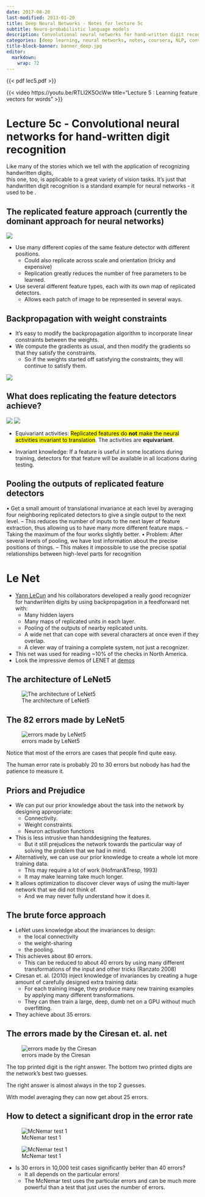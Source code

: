 ```yaml
---
date: 2017-08-20
last-modified: 2013-01-20
title: Deep Neural Networks - Notes for lecture 5c
subtitle: Neuro-probabilistic language models 
description: Convolutional neural networks for hand-written digit recognition
categories: [deep learning, neural networks, notes, coursera, NLP, convolutional neural networks, OCR] 
title-block-banner: banner_deep.jpg
editor: 
  markdown: 
    wrap: 72
---
```


::: column-margin
{{< pdf lec5.pdf >}}
:::

::: column-margin
{{< video https://youtu.be/RTLI2K5OcWw  title="Lecture 5 : Learning feature vectors for words" >}}
:::



# Lecture 5c - Convolutional neural networks for hand-written digit recognition 

Like many of the stories which we tell with the application of recognizing handwritten digits,  
this one, too, is applicable to a great variety of vision tasks. It's just that handwritten digit recognition is a standard example for neural networks - it used to be .

## The replicated feature approach (currently the dominant approach for neural networks) 

::: column-margin
![](replicated-features.png)
:::

- Use many different copies of the same feature detector with different positions. 
  - Could also replicate across scale and orientation (tricky and expensive) 
  - Replication greatly reduces the number of free parameters to be learned. 
- Use several different feature types, each with its own map of replicated detectors. 
  - Allows each patch of image to be represented in several ways. 


## Backpropagation with weight constraints 

- It’s easy to modify the backpropagation algorithm to incorporate linear constraints between the weights.  
- We compute the gradients as usual, and then modify the gradients so that they satisfy the constraints. 
  - So if the weights started off satisfying the constraints, they will continue to satisfy them. 

::: column-margin
![](math.png)
:::

## What does replicating the feature detectors achieve?

::: column-margin
![](representation.png)
![](translated.png)
:::

- Equivariant activities: [Replicated features do **not** make the neural activities invariant to translation]{.mark}. The activities are **equivariant**.

- Invariant knowledge: If a feature is useful in some locations during training, detectors for that feature will be available in all locations during testing. 


## Pooling the outputs of replicated feature detectors

• Get a small amount of translational invariance at each level by averaging four neighboring replicated detectors to give a single output to the next level.
– This reduces the number of inputs to the next layer of feature extraction, thus allowing us to have many more different feature maps.
– Taking the maximum of the four works slightly better. 
• Problem: After several levels of pooling, we have lost information about the precise positions of things. 
– This makes it impossible to use the precise spatial relationships between high-level parts for recognition

# Le Net 

- [Yann LeCun](https://en.wikipedia.org/wiki/Yann_LeCun) and his collaborators developed a really good recognizer for handwriHen digits by using backpropagation in a feedforward net with: 
  - Many hidden layers 
  - Many maps of replicated units in each layer. 
  - Pooling of the outputs of nearby replicated units. 
  - A wide net that can cope with several characters at once even if they 
overlap. 
  - A clever way of training a complete system, not just a recognizer.  
- This net was used for reading ~10% of the checks in North America. 
- Look the impressive demos of LENET at [demos](http://yann.lecun.com)

## The architecture of LeNet5 


![The architecture of LeNet5 ](LeNet5.png)

## The 82 errors made by LeNet5

![errors made by LeNet5](LeNet5_errors.png)

Notice that most of the errors are cases that people find quite easy. 

The human error rate is probably 20 to 30 errors but nobody has had the patience to measure it.



## Priors and Prejudice

- We can put our prior knowledge about the task into the network by designing appropriate:
  - Connectivity.
  - Weight constraints.
  - Neuron activation functions
- This is less intrusive than handdesigning the features.
  - But it still prejudices the network towards the particular way of solving the problem that we had in mind.
- Alternatively, we can use our prior knowledge to create a whole lot more training data.
  - This may require a lot of work (Hofman&Tresp, 1993)
  - It may make learning take much longer.
- It allows optimization to discover clever ways of using the multi-layer network that we did not think of.
  - And we may never fully understand how it does it.


## The brute force approach

- LeNet uses knowledge about the invariances to design:
  - the local connectivity
  - the weight-sharing
  - the pooling.
- This achieves about 80 errors.
  - This can be reduced to about 40 errors by using many different transformations of the input and other tricks (Ranzato 2008)
- Ciresan et. al. (2010) inject knowledge of invariances by creating a huge amount of carefully designed extra training data:
  - For each training image, they produce many new training examples by applying many different transformations.
  - They can then train a large, deep, dumb net on a GPU without much overfitting.
- They achieve about 35 errors.

## The errors made by the Ciresan et. al. net

![errors made by the Ciresan](ciresan_errors.png)

The top printed digit is the right answer. The bottom two printed digits are the
network’s best two guesses. 

The right answer is almost always in the top 2 guesses.

With model averaging they can now get about 25 errors. 


## How to detect a significant drop in the error rate 

::: column-margin

![McNemar test 1](McNemar_test_1.png)

![McNemar test 1](McNemar_test_2.png)
:::
- Is 30 errors in 10,000 test cases significantly beHer than 40 errors? 
  - It all depends on the particular errors! 
  - The McNemar test uses the particular errors and can be much more powerful than a test that just uses the number of errors. 
  



